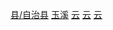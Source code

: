[[Category:玉溪区县|县/自治县]]
[[Category:云南省民族自治县|玉溪]]
[[Category:中国哈尼族自治县|云]]
[[Category:中国彝族自治县|云]]
[[Category:中国傣族自治县|云]]

{{catmore|元江哈尼族彝族傣族自治县|云南省元江哈尼族彝族傣族自治县}}